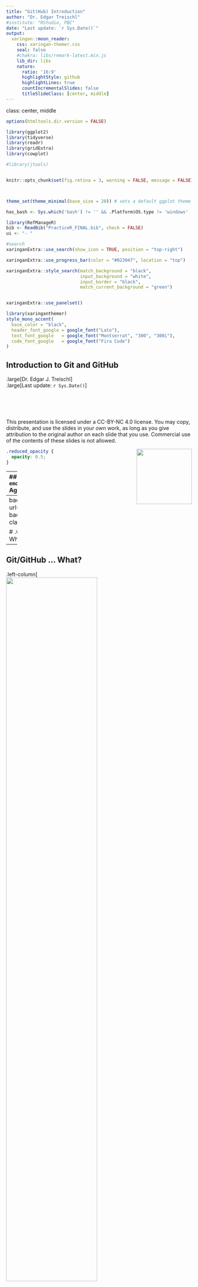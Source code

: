 ```yaml
---
title: "Git(Hub) Introduction"
author: "Dr. Edgar Treischl"
#institute: "RStudio, PBC"
date: "Last update: `r Sys.Date()`"
output:
  xaringan::moon_reader:
    css: xaringan-themer.css
    seal: false
    #chakra: libs/remark-latest.min.js
    lib_dir: libs
    nature:
      ratio: '16:9'
      highlightStyle: github
      highlightLines: true
      countIncrementalSlides: false
      titleSlideClass: [center, middle]
---
```


class: center, middle



```r
options(htmltools.dir.version = FALSE)

library(ggplot2)
library(tidyverse)
library(readr)
library(gridExtra)
library(cowplot)

#library(jtools)


knitr::opts_chunk$set(fig.retina = 3, warning = FALSE, message = FALSE)



theme_set(theme_minimal(base_size = 20)) # sets a default ggplot theme

has_bash <- Sys.which('bash') != '' && .Platform$OS.type != 'windows'

library(RefManageR)
bib <- ReadBib("PracticeR_FINAL.bib", check = FALSE)
ui <- "- "
```




```r
#search
xaringanExtra::use_search(show_icon = TRUE, position = "top-right")

xaringanExtra::use_progress_bar(color = "#023047", location = "top")

xaringanExtra::style_search(match_background = "black",
                            input_background = "white",
                            input_border = "black",
                            match_current_background = "green")


xaringanExtra::use_panelset()

```


```r
library(xaringanthemer)
style_mono_accent(
  base_color = "black",
  header_font_google = google_font("Lato"),
  text_font_google   = google_font("Montserrat", "300", "300i"),
  code_font_google   = google_font("Fira Code")
)
```

  
## Introduction to Git and GitHub

.large[Dr. Edgar J. Treischl] <br>
.large[Last update: `r Sys.Date()`]

<br/>
<br/>
<br/>
<br/>
This presentation is licensed under a CC-BY-NC 4.0 license.
You may copy, distribute, and use the slides in your own work, as long as you give attribution to the original author on each slide that you use. Commercial use of the contents of these slides is not allowed.

<img align="right" src="images/by-nceu.png" width="150px"/>


```css
.reduced_opacity {
  opacity: 0.5;
}
```


---
## `r emoji::emoji("schedule")` Agenda





.pull-left[

### 01. Git/GitHub ... What?
### 02. Getting Started
### 03. Basics of Git
### 04. Practice Makes Perfect
### 05. Gist



]

.pull-right[


<a href="https://edgar-treischl.github.io/PracticeR/" target="_blank"><img src="https://edgar-treischl.github.io/PracticeR/reference/figures/cover.png" alt="The ggplot2 package" width="200"/></a>

This workshop is based on Practice R.
]



---
background-image: url("images/ibm.gif")
background-size: cover
class: bottom, center

# .white[(1): Git/GitHub ... What?] 



---

## Git/GitHub ... What?

.left-column[
<br/>
<a href="https://git-scm.com/" target="_blank"><img src="https://git-scm.com/images/logo@2x.png" style="width: 70%"/></a>
<br/>
<br/>
<br/>
<a href="https://github.com" target="_blank"><img src="https://github.githubassets.com/assets/GitHub-Mark-ea2971cee799.png" alt="Github" width="60%"/></a>

]

.right-column[
- Continuous integration (CI) and continuous deployment (CD)
- Git is a version control system to track changes over time
- GitHub is an host (website) for Git-based projects
- Each project is stored in a repository (folder with all files)
- A repository can be *public* or *private*


### Why GitHub?

- Track code
- Share work
- Automate workflows
- Work together
- ...

]









---
## Git/GitHub ... What?


.panelset[
.panel[.panel-name[Track Code]

<img src="images/Fig_0901.png" style="width: 90%"/>
]

.panel[.panel-name[Share Code]

.pull-left[
```r
#Source the script from the raw github link
#The raw github link
link <- "https://raw.githubusercontent.com/
        edgar-treischl/.../file.R"

#source_url: Source a script from a url
devtools::source_url(link)
```

```r
#runGitHub: Run a shiny app from GitHub
shiny::runGitHub("power-app", 
                 "edgar-treischl", 
                 ref="main")
```

]
.pull-right[
<img src="images/plot-last-1.png" style="width: 90%"/>
]


]

.panel[.panel-name[Automate workflows]

.pull-left[

```yaml
on:
  push:
    branches: [main, master]
    
jobs:
  pkgdown:
    runs-on: ubuntu-latest
    steps:
    - uses: my_script.R
```


]

.pull-right[
<img src="images/workflow.png" style="width: 100%"/>
]
]

.panel[.panel-name[...]

- Work together
- Host websites for projects
- GitHub Gist
- ...

]
]




---
background-image: url("images/g3.gif")
background-size: cover
class: bottom, center

# .white[(2) Getting Started] 



---
## Getting Started: Install Git

- Windows: https://git-scm.com/download/win
- OS X: https://git-scm.com/download/mac
- Debian/Ubuntu: sudo apt-get install git-core


```bash
# I am git code to check if git is installed
# Go to the console and type:
git --version
```


- Create a free GitHub account


---
background-image: url(https://usethis.r-lib.org/logo.png)
background-position: 90% 5%
background-size: 10%

## Getting Started: Introduce Yourself


### Via the shell or ...

```bash
#In the console
git config --global user.name "User Name"
git config --global user.email "email@adress.com"

```

### With the usethis package

```r
library(usethis)
use_git_config(user.name = "Jane Doe",
               user.email = "jane@example.org")
```


---
## Getting Started: Introduce Yourself

### The list option returns all settings

```bash
git config --global --list
```


---
## Getting Started: New Vocabulary

.pull-left[

- **Repository**: a folder with all files
- **Push** your work to Git 
- **Pull** (from your Git repository)
- **Commit**: a snapshot of your work at a certain point in time
- **Branch**: a parallel version of your work to test new features


]

.pull-right[
<figure>
    <img src="images/allison_horst.png" style="width: 100%"/>
    <figcaption style = "color: darkgray;">'Artwork by @allison_horst'</figcaption>
</figure>
]



---
## Getting Started: New Vocabulary


.pull-left[

- **Merge**: Combine two branches
- **Merge conflicts**: When two branches have changed the same part of a file, Git will not be able to automatically determine what is correct
- **Forks**: Forks are interconnected repositories, for example, to examine a repository from someone else
- **Pull requests**: A way to suggest changes to a repository



]



.pull-right[
<figure>
    <img src="images/allison_horst.png" style="width: 100%"/>
    <figcaption style = "color: darkgray;">'Artwork by @allison_horst'</figcaption>
</figure>
]




---
## Getting Started: Connect to GitHub

### Create a Personal Access Token

- Homepage: Settings > Developer settings > Personal access tokens: https://github.com/settings/tokens

### Connect to GitHub via R:

```r
# Create a token: The create_github_token() function will open a 
#browser window to create a token
usethis::create_github_token()

#Set the token: The set_github_pat() function will store 
#the token in the .Renviron file
credentials::set_github_pat("token")

```





---
## Getting Started: Connect to GitHub



```r
#Finally, whoami will show you who you are on GitHub
gh::gh_whoami()
```


---
## Getting Started: Create a Repository

<img src="images/Fig_0903.png" style="width: 60%"/>


---
## Getting Started: Quick Setup
<img src="images/Fig_0904.png" style="width: 80%"/>

---
## Getting Started: Setup in RStudio

<img src="images/Fig_0905.png" style="width: 50%"/>


---
## Getting Started: Git Pane in RStudio I

<img src="images/Fig_0906.png" style="width: 80%"/>

---
## Getting Started: Git Pane in RStudio II

<img src="images/Fig_0907.png" style="width: 80%"/>



---
background-image: url("images/merge.gif")
background-size: cover
class: bottom, center

# .white[(3) Basics of Git] 


---
## Basics of Git: Basic setup

```bash
#git init: Initialize a new repository
git init <your repository name>

#git clone: Clone a repository
git clone <git-repo-url>

#git branch: Create a new branch
git branch <branch-name>

#git branch --list: List all branches
git branch --list

#git branch -d: Delete a branch
git branch -d <branch-name>

#git checkout: Switch to a branch
git checkout <branch-name>
```


---
## Basics of Git: Daily workflow

.pull-left[

```bash
#git add: Add a file to the staging area
git add <file-name-1>

#-A: Add all files to the staging area
git add -A

#git commit -am: Commit changes
git commit -am <commit-message>

#git push: Push changes to the remote rep
git push <remote> <branch-name>

#git pull: Pull changes from the remote rep
git pull

#git merge: Merge two branches
git merge <branch-name>
```


]

.pull-right[
<br/>
<br/>
<figure>
    <img src="images/allison_horstgf.png" style="width: 100%"/>
    <figcaption style = "color: darkgray;">'Artwork by @allison_horst'</figcaption>
</figure>
]





---
## Basics of Git: Troubleshooting `r emoji::emoji("skull")`

.pull-left[

```bash
#git blame: Shows who changed what and when
git blame file.txt

#git status: Shows the working tree status
git status

#git diff: Shows changes between commits
git diff

#💀💀💀 DANGER
#git revert: used to revert some existing commits
git revert SHA

#git reset: Reset the repository to a previous 
#commit discarding any local changes
git reset 

#git reset --hard SHA
#A "hard reset": forcefully discard any 
# local changes and modifications
```

]
.pull-right[
<br/>
<br/>
<a href="https://git-scm.com/book/de/v2" target="_blank"><img src="https://git-scm.com/images/progit2.png" alt="Pro Git" width="50%"/></a>
]


---
## Basics of Git: Commit history

<img src="images/Fig_0908.png" style="width: 80%"/>


---
background-image: url("images/practice.gif")
background-size: cover
class: bottom, center

# .white[(4): Practice Makes Perfect] 


---
## Practice Makes Perfect

Now it's your turn:

- Create a new repository on GitHub  
- Clone the repository to your local machine
- Add a new file to the repository
- Commit the changes
- Push the changes to the remote repository



---
background-image: url("images/bite.gif")
background-size: cover
class: bottom, center

# .black[(5): Gist]




---
## Gist

.panelset[

.panel[.panel-name[Package]

.pull-left[
#### The gist package provides a set of functions to work with GitHub Gist. 

#### It allows you to copy, create, and delete gists via the GitHub API. Moreover, it comes with an R Studio addin - a shiny app - to manage your Gists.
]


.pull-right[
<a href="https://edgar-treischl.github.io/gist/" target="_blank"><img src="https://edgar-treischl.github.io/gist/logo.png" alt="The ggplot2 package" align="right" width="200"/></a>
]



]

.panel[.panel-name[Workflow]

.pull-left[

```r
library(gist)
#Create a gist
gist_create(name = "A_Test.R", 
            code = '#Test
print("Hello world")', 
            description = "Test Gist")
```

```r
#gistfiles lists all files and returns names and ids
gist_get(filename = "A_Test.R")

#> ✔ Copied A_Test.R from your GitHub account.
```



]

.pull-right[
<img src="images/gist_screen.png" style="width: 100%"/>
]
]

.panel[.panel-name[Addin]

.pull-left[

#### Further functions: Delete and list gists

#### R Studio Addin: 

```r
#The gistAddin()
gist::gistAddin()
```


]

.pull-right[
<img src="https://edgar-treischl.github.io/gist/reference/figures/gistapp.png" style="width: 75%"/>
]

]
]





---
class: center, middle


<img src="images/octocat.png" style="width: 40%"/>

## Thank you for your attention!



---

## References


```r

print(bib[key = "chacon_pro_2014"], 
  .opts = list(check.entries = FALSE, 
               style = "html", 
               bib.style = "authoryear"))

print(bib[key = "shiny"], 
  .opts = list(check.entries = TRUE, 
               style = "html", 
               bib.style = "authoryear"))

print(bib[key = "treischl_practice_2023"], 
  .opts = list(check.entries = FALSE, 
               style = "html", 
               bib.style = "authoryear"))

print(bib[key = "usethis"], 
  .opts = list(check.entries = FALSE, 
               style = "html", 
               bib.style = "authoryear"))

print(bib[key = "devtools"], 
  .opts = list(check.entries = FALSE, 
               style = "html", 
               bib.style = "authoryear"))

```



















